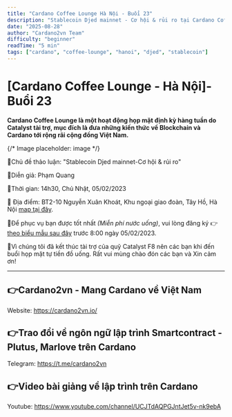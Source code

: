 ```yaml
---
title: "Cardano Coffee Lounge Hà Nội - Buổi 23"
description: "Stablecoin Djed mainnet - Cơ hội & rủi ro tại Cardano Coffee Lounge Hà Nội"
date: "2025-08-28"
author: "Cardano2vn Team"
difficulty: "beginner"
readTime: "5 min"
tags: ["cardano", "coffee-lounge", "hanoi", "djed", "stablecoin"]
---
```


# [Cardano Coffee Lounge - Hà Nội]-Buổi 23

**Cardano Coffee Lounge là một hoạt động họp mặt định kỳ hàng tuần do Catalyst tài trợ, mục đích là đưa những kiến thức về Blockchain và Cardano tới rộng rãi cộng đồng Việt Nam.**

{/* Image placeholder: image */}

📣Chủ đề thảo luận: "Stablecoin Djed mainnet-Cơ hội & rủi ro"

📣Diễn giả: Phạm Quang

📣Thời gian: 14h30, Chủ Nhật, 05/02/2023

📣 Địa điểm:  BT2-10 Nguyễn Xuân Khoát, Khu ngoại giao đoàn, Tây Hồ, Hà Nội [map tại đây](https://maps.app.goo.gl/6QRmmYxo4XzCQ3aZ7).

📣Để phục vụ bạn được tốt nhất *(Miễn phí nước uống)*, vui lòng đăng ký 👉  [theo biểu mẫu sau đây](https://forms.gle/efnSWqbFaH6R7m7f6) trước 8:00 ngày 05/02/2023.

📣Vì chúng tôi đã kết thúc tài trợ của quỹ Catalyst F8 nên các bạn khi đến buổi họp mặt tự tiền đồ uống. Rất vui mùng chào đón các bạn và Xin cảm ơn!

---

## 👉Cardano2vn - Mang Cardano về Việt Nam 
Website: https://cardano2vn.io/ 

## 👉Trao đổi về ngôn ngữ lập trình Smartcontract - Plutus, Marlove trên Cardano
Telegram: https://t.me/cardano2vn 

## 👉Video bài giảng về lập trình trên Cardano
Youtube: https://www.youtube.com/channel/UCJTdAQPGJntJet5v-nk9ebA 

